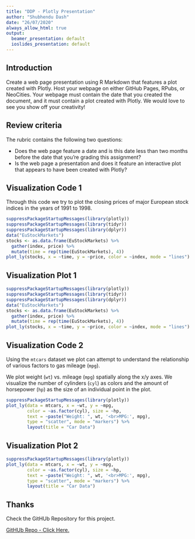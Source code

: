 ```yaml
---
title: "DDP - Plotly Presentation"
author: "Shubhendu Dash"
date: "26/07/2020"
always_allow_html: true
output:
  beamer_presentation: default
  ioslides_presentation: default
---
```


## Introduction

Create a web page presentation using R Markdown that features a plot created with Plotly. Host your webpage on either GitHub Pages, RPubs, or NeoCities. Your webpage must contain the date that you created the document, and it must contain a plot created with Plotly. We would love to see you show off your creativity!

## Review criteria

The rubric contains the following two questions:

- Does the web page feature a date and is this date less than two months before the date that you're grading this assignment?
- Is the web page a presentation and does it feature an interactive plot that appears to have been created with Plotly?

## Visualization Code 1

Through this code we try to plot the closing prices of major European stock indices in the years of 1991 to 1998.

```r
suppressPackageStartupMessages(library(plotly))
suppressPackageStartupMessages(library(tidyr))
suppressPackageStartupMessages(library(dplyr))
data("EuStockMarkets")
stocks <- as.data.frame(EuStockMarkets) %>%
  gather(index, price) %>%
  mutate(time = rep(time(EuStockMarkets), 4))
plot_ly(stocks, x = ~time, y = ~price, color = ~index, mode = "lines")
```

## Visualization Plot 1

```r
suppressPackageStartupMessages(library(plotly))
suppressPackageStartupMessages(library(tidyr))
suppressPackageStartupMessages(library(dplyr))
data("EuStockMarkets")
stocks <- as.data.frame(EuStockMarkets) %>%
  gather(index, price) %>%
  mutate(time = rep(time(EuStockMarkets), 4))
plot_ly(stocks, x = ~time, y = ~price, color = ~index, mode = "lines")
```

## Visualization Code 2

Using the `mtcars` dataset we plot can attempt to understand the relationship
of various factors to gas mileage (`mpg`).

We plot weight (`wt`) vs. mileage (`mpg`) spatially along the x/y axes. We 
visualize the number of cylinders (`cyl`) as colors and the amount of
horsepower (`hp`) as the size of an individual point in the plot.

```r
suppressPackageStartupMessages(library(plotly))
plot_ly(data = mtcars, x = ~wt, y = ~mpg, 
        color = ~as.factor(cyl), size = ~hp,
        text = ~paste("Weight: ", wt, '<br>MPG:', mpg),
        type = "scatter", mode = "markers") %>%
        layout(title = "Car Data")
```

## Visualization Plot 2

```r
suppressPackageStartupMessages(library(plotly))
plot_ly(data = mtcars, x = ~wt, y = ~mpg, 
        color = ~as.factor(cyl), size = ~hp,
        text = ~paste("Weight: ", wt, '<br>MPG:', mpg),
        type = "scatter", mode = "markers") %>%
        layout(title = "Car Data")
```

## Thanks

Check the GitHUb Repository for this project.

[GitHUb Repo - Click Here.](https://github.com/ShubhenduDash/DevelopingDataProducts_PlotlyPresentation)
